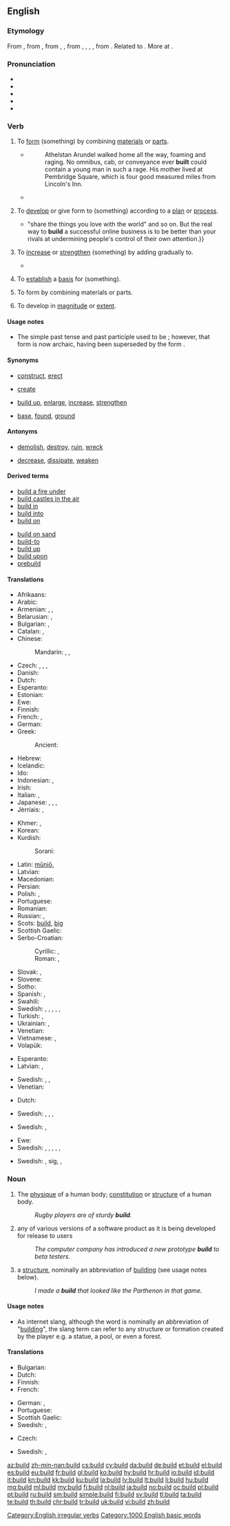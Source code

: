==English==

===Etymology===
From {{etyl|enm|en}} {{term|bilden|lang=enm}}, from {{etyl|ang|en}} {{term|byldan||to build, construct|lang=ang}}, from {{etyl|gem-pro|en}} {{m|gem-pro|*buldijaną}}, {{m|gem-pro|*budlijaną||to build}}, from {{etyl|gem-pro|en}} {{m|gem-pro|*budlą}}, {{m|gem-pro|*buþlą}}, {{m|gem-pro|*bōdlą}}, {{m|gem-pro|*bōþlą||house, dwelling, farm}}, from {{etyl|ine-pro|en}} {{m|ine-pro|*bhōw-||to swell, grow, thrive, be, live, dwell}}. Related to {{etyl|ang|-}} {{term|bold||abode, house, dwelling-place, mansion, hall, castle, temple|lang=ang}}. More at {{l/en|bottle}}.

===Pronunciation===
* {{IPA|/bɪld/|lang=en}}
* {{audio|en-us-build.ogg|Audio (US)|lang=en}}
* {{audio|En-uk-to build.ogg|Audio (UK)|lang=en}}
* {{rhymes|ɪld|lang=en}}
* {{homophones|lang=en|billed}}

===Verb===
{{en-verb|builds|building|built}}

#{{lb|en|transitive}} To [[form]] (something) by combining [[material]]s or [[part]]s.
#*{{RQ:WBsnt IvryGtP}}
#*:Athelstan Arundel walked home all the way, foaming and raging. No omnibus, cab, or conveyance ever '''built''' could contain a young man in such a rage. His mother lived at Pembridge Square, which is four good measured miles from Lincoln's Inn.
#*{{quote-book|year=1913|author={{w|Joseph C. Lincoln}}
|title=[http://openlibrary.org/works/OL5535161W Mr. Pratt's Patients]|chapter=1
|passage=A chap named Eleazir Kendrick and I had chummed in together the summer afore and '''built''' a fish-weir and shanty at Setuckit Point, down Orham way. For a spell we done pretty well.}}
# {{context|transitive|lang=en}} To [[develop]] or give form to (something) according to a [[plan]] or [[process]].
#*{{quote-magazine|date=2013-06-21|author={{w|Oliver Burkeman}}
|volume=189|issue=2|page=27|magazine={{w|The Guardian Weekly}}
|title=[http://www.guardian.co.uk/technology/2013/may/10/conscious-computing-twitter-facebook-google The tao of tech]
|passage=The dirty secret of the internet is that all this distraction and interruption is immensely profitable. Web companies like to boast about [&hellip;], or offering services that let you{{...}}"share the things you love with the world" and so on. But the real way to '''build''' a successful online business is to be better than your rivals at undermining people's control of their own attention.}}
#{{lb|en|transitive}} To [[increase]] or [[strengthen]] (something) by adding gradually to.
#*{{quote-magazine|date=2013-07-20|volume=408|issue=8845|magazine={{w|The Economist}}
|title=[http://www.economist.com/news/http://www.economist.com/news/business/21582001-army-new-online-courses-scaring-wits-out-traditional-universities-can-they The attack of the MOOCs]
|passage=Since the launch early last year of&nbsp;[&hellip;] two Silicon Valley start-ups offering free education through MOOCs, massive open online courses, the ivory towers of academia have been shaken to their foundations. University brands '''built''' in some cases over centuries have been forced to contemplate the possibility that information technology will rapidly make their existing business model obsolete.}}
#{{lb|en|transitive}} To [[establish]] a [[basis]] for (something).
#{{lb|en|intransitive}} To form by combining materials or parts.
#{{lb|en|intransitive}} To develop in [[magnitude]] or [[extent]].

====Usage notes====
* The simple past tense and past participle used to be {{term|builded|lang=en}}; however, that form is now archaic, having been superseded by the form {{term||built|lang=en}}.

====Synonyms====
* {{sense|to form by combining materials or parts}} [[construct]], [[erect]]
* {{sense|to develop or give form to according to a plan or process}} [[create]]
* {{sense|to increase or strengthen by adding gradually to}} [[build up]], [[enlarge]], [[increase]], [[strengthen]]
* {{sense|to establish a basis for}} [[base]], [[found]], [[ground]]

====Antonyms====
* {{sense|to form by combining materials or parts}} [[demolish]], [[destroy]], [[ruin]], [[wreck]]
* {{sense|to increase or strengthen by adding gradually to}} [[decrease]], [[dissipate]], [[weaken]]

====Derived terms====
{{rel-top|Terms derived from ''build'' (verb)}}
* [[build a fire under]]
* [[build castles in the air]]
* [[build in]]
* [[build into]]
* [[build on]]
{{rel-mid}}
* [[build on sand]] <!-- ([[idiom]] based on [[Gospel]] of Matthew 7:26-7) -->
* [[build-to]]
* [[build up]]
* [[build upon]]
* [[prebuild]]
{{rel-bottom}}

====Translations====
{{trans-top|(transitive) to form by combining materials or parts}}
* Afrikaans: {{t|af|bou}}
* Arabic: {{t|ar|بنى|tr=banā}}
* Armenian: {{t|hy|կառուցել|tr=kaṙucʿel}}, {{t|hy|շինել|tr=šinel}}, {{t|hy|սարքել|tr=sarkʿel}}
* Belarusian: {{t|be|будаваць|impf|tr=budavácʹ|sc=Cyrl}}, {{t|be|пабудаваць|pf|tr=pabudavácʹ|sc=Cyrl}}
* Bulgarian: {{t+|bg|строя|impf|tr=strojá}}, {{t+|bg|градя|impf|tr=gradjá}}
* Catalan: {{t+|ca|construir}}, {{t+|ca|edificar}}
* Chinese:
*: Mandarin: {{t+|cmn|建設|tr=jiànzào|sc=Hani}}, {{t|cmn|建设|tr=jiànshè|sc=Hani}}, {{t+|cmn|建造|tr=jiànzào|sc=Hani}}
* Czech: {{t+|cs|stavět|impf}}, {{t+|cs|postavit|pf}}, {{t|cs|budovat|impf}}, {{t|cs|vybudovat|pf}}
* Danish: {{t|da|bygge}}
* Dutch: {{t+|nl|bouwen}}
* Esperanto: {{t|eo|konstrui}}
* Estonian: {{t|et|ehitama}}
* Ewe: {{t|ee|tu}}
* Finnish: {{t+|fi|rakentaa}}
* French: {{t+|fr|construire}}, {{t+|fr|édifier}}
* German: {{t+|de|bauen}}
* Greek: {{t+|el|χτίζω|tr=xtízo}}
*: Ancient: {{t|grc|οἰκοδομέω|sc=polytonic}}
* Hebrew: {{t+|he|בנה|tr=baná}}
* Icelandic: {{t+|is|byggja}}
* Ido: {{t|io|konstruktar}}
* Indonesian: {{t+|id|bangun|alt=membangun}}, {{t+|id|diri|alt=mendirikan}}
* Irish: {{t|ga|tóg}}
* Italian: {{t+|it|costruire}}, {{t|it|edificare}}
* Japanese: {{t|ja|建てる|tr=tateru}}, {{t|ja|築く|tr=kizuku}}, {{t+|ja|建設|tr=kensetsu suru|alt=建設する}}, {{t+|ja|構築|tr=kōchiku suru|alt=構築する}}
* Jèrriais: {{t|roa-jer|construithe}}, {{t|roa-jer|bâti}}
{{trans-mid}}
* Khmer: {{t+|km|សង់|tr=sɑŋ|sc=Khmr}}, {{t|km|កសាង|tr=kɑɑ saaŋ|sc=Khmr}}
* Korean: {{t+|ko|만들다|tr=mandulda}}
* Kurdish:
*: Sorani: {{t|ku|دروستکردن}}
* Latin: [[munio|mūniō]], {{t+|la|aedifico}}
* Latvian: {{t+|lv|celt}}
* Macedonian: {{t|mk|гради|impf|tr=grádi}}
* Persian: {{t+|fa|ساختن|tr=sâxtan}}
* Polish: {{t+|pl|budować|impf}}, {{t+|pl|zbudować|pf}}
* Portuguese: {{t+|pt|construir}}
* Romanian: {{t+|ro|clădi}}
* Russian: {{t+|ru|строить|impf|tr=stróitʹ}}, {{t+|ru|построить|pf|tr=postróitʹ}}
* Scots: [[#Scots|build]], [[big#Scots|big]]
* Scottish Gaelic: {{t|gd|tog}}
* Serbo-Croatian:
*: Cyrillic: {{t|sh|градити|impf}}, {{t|sh|изградити|pf}}
*: Roman: {{t|sh|graditi|impf}}, {{t|sh|izgraditi|pf}}
* Slovak: {{t|sk|budovať|impf}}, {{t|sk|vybudovať|pf}}
* Slovene: {{t+|sl|graditi|impf}}
* Sotho: {{t|st|haha}}
* Spanish: {{t+|es|construir}}, {{t+|es|edificar}}
* Swahili: {{t|sw|kujenga}}
* Swedish: {{t+|sv|anlägga}}, {{t+|sv|bygga}}, {{t+|sv|förfärdiga}}, {{t+|sv|uppföra}}, {{t|sv|uppresa}}, {{t+|sv|upprätta}}
* Turkish: {{t+|tr|yapmak}}, {{t+|tr|inşa etmek}}
* Ukrainian: {{t+|uk|будувати|impf|tr=budaváty|sc=Cyrl}}, {{t|uk|збудувати|pf|tr=zbudaváty|sc=Cyrl}}
* Venetian: {{t|vec|costruir}}
* Vietnamese: {{t+|vi|xây}}, {{t+|vi|xây dựng}}
* Volapük: {{t+|vo|bumön}}
{{trans-bottom}}

{{trans-top|(transitive) to develop or give form to according to a plan or process}}
* Esperanto: {{t|eo|konstrui}}
* Latvian: {{t+|lv|celt}}, {{t|lv|veidot}}
{{trans-mid}}
* Swedish: {{t+|sv|bygga}}, {{t+|sv|forma}}, {{t+|sv|skapa}}
* Venetian: {{t|vec|costruir}}
{{trans-bottom}}

{{trans-top|(transitive) to increase or strengthen by adding gradually to}}
* Dutch: {{t+|nl|opbouwen}}
{{trans-mid}}
* Swedish: {{t|sv|bygga upp}}, {{t+|sv|hopa}}, {{t+|sv|stegra}}, {{t+|sv|öka}}
{{trans-bottom}}

{{trans-top|(transitive) to establish a basis for}}
* Swedish: {{t+|sv|bygga}}, {{t+|sv|grunda}}
{{trans-mid}}
{{trans-bottom}}

{{trans-top|(intransitive) to form by combining materials or parts}}
* Ewe: {{t|ee|tu}}
* Swedish: {{t+|sv|anlägga|alt=anläggas}}, {{t+|sv|bygga|alt=byggas}}, {{t+|sv|förfärdiga|alt=förfärdigas}}, {{t+|sv|uppföra|alt=uppföras}}, {{t|sv|uppresa|alt=uppresas}}, {{t+|sv|upprätta|alt=upprättas}}
{{trans-mid}}
{{trans-bottom}}

{{trans-top|(intransitive) to develop in magnitude or extent}}
* Swedish: {{t|sv|bygga upp|alt=byggas upp}}, {{t+|sv|hopa}} sig, {{t+|sv|stegra|alt=stegras}}, {{t+|sv|öka|alt=ökas}}
{{trans-mid}}
{{trans-bottom}}

===Noun===
{{en-noun}}

# {{senseid|en|physique}} The [[physique]] of a human body; [[constitution]] or [[structure]] of a human body.
#: ''Rugby players are of sturdy '''build'''.''
# {{context|computing|lang=en}} any of various versions of a software product as it is being developed for release to users
#: ''The computer company has introduced a new prototype '''build''' to beta testers.''
# {{context|Internet slang|lang=en}} a [[structure]], nominally an abbreviation of [[building]] (see usage notes below).
#: ''I made a '''build''' that looked like the Parthenon in that game.''

====Usage notes====
* As internet slang, although the word is nominally an abbreviation of "[[building]]", the slang term can refer to any structure or formation created by the player e.g. a statue, a pool, or even a forest.

====Translations====
{{trans-top|physique}}
* Bulgarian: {{t+|bg|телосложение|n}}
* Dutch: {{t+|nl|bouw}}
* Finnish: {{t|fi|ruumiinrakenne}}
* French: {{t+|fr|carrure|f}}
{{trans-mid}}
* German: {{t+|de|Bau|m}}, {{t|de|Körperbau|m}}
* Portuguese: {{t+|pt|físico|m}}
* Scottish Gaelic: {{t|gd|dèanamh|m}}
* Swedish: {{t+|sv|byggnad|c}}, {{t|sv|kroppsbyggnad|c}}
{{trans-bottom}}

{{trans-top|any version of a software during its development}}
* Czech: {{t|cs|sestavení|n}}
{{trans-mid}}
* Swedish: {{t+|sv|build|c}}, {{t+|sv|bygge|n}}
{{trans-bottom}}

[[Category:English irregular verbs]]

[[Category:1000 English basic words]]

[[az:build]]
[[zh-min-nan:build]]
[[cs:build]]
[[cy:build]]
[[da:build]]
[[de:build]]
[[et:build]]
[[el:build]]
[[es:build]]
[[eu:build]]
[[fr:build]]
[[gl:build]]
[[ko:build]]
[[hy:build]]
[[hr:build]]
[[io:build]]
[[id:build]]
[[it:build]]
[[kn:build]]
[[kk:build]]
[[ku:build]]
[[la:build]]
[[lv:build]]
[[lt:build]]
[[li:build]]
[[hu:build]]
[[mg:build]]
[[ml:build]]
[[my:build]]
[[fj:build]]
[[nl:build]]
[[ja:build]]
[[no:build]]
[[oc:build]]
[[pl:build]]
[[pt:build]]
[[ru:build]]
[[sm:build]]
[[simple:build]]
[[fi:build]]
[[sv:build]]
[[tl:build]]
[[ta:build]]
[[te:build]]
[[th:build]]
[[chr:build]]
[[tr:build]]
[[uk:build]]
[[vi:build]]
[[zh:build]]